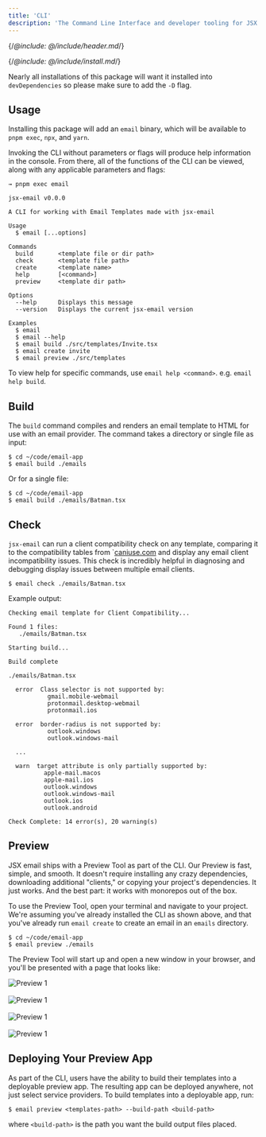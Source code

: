 ```yaml
---
title: 'CLI'
description: 'The Command Line Interface and developer tooling for JSX email'
---
```


{/*@include: @/include/header.md*/}

{/*@include: @/include/install.md*/}

Nearly all installations of this package will want it installed into `devDependencies` so please make sure to add the `-D` flag.

## Usage

Installing this package will add an `email` binary, which will be available to `pnpm exec`, `npx`, and `yarn`.

Invoking the CLI without parameters or flags will produce help information in the console. From there, all of the functions of the CLI can be viewed, along with any applicable parameters and flags:

```console
→ pnpm exec email

jsx-email v0.0.0

A CLI for working with Email Templates made with jsx-email

Usage
  $ email [...options]

Commands
  build       <template file or dir path>
  check       <template file path>
  create      <template name>
  help        [<command>]
  preview     <template dir path>

Options
  --help      Displays this message
  --version   Displays the current jsx-email version

Examples
  $ email
  $ email --help
  $ email build ./src/templates/Invite.tsx
  $ email create invite
  $ email preview ./src/templates
```

To view help for specific commands, use `email help <command>`. e.g. `email help build`.

## Build

The `build` command compiles and renders an email template to HTML for use with an email provider. The command takes a directory or single file as input:

```console
$ cd ~/code/email-app
$ email build ./emails
```

Or for a single file:

```console
$ cd ~/code/email-app
$ email build ./emails/Batman.tsx
```

## Check

`jsx-email` can run a client compatibility check on any template, comparing it to the compatibility tables from `[caniuse.com](https://caniemail.com/) and display any email client incompatibility issues. This check is incredibly helpful in diagnosing and debugging display issues between multiple email clients.

```console
$ email check ./emails/Batman.tsx
```

Example output:

```console
Checking email template for Client Compatibility...

Found 1 files:
   ./emails/Batman.tsx

Starting build...

Build complete

./emails/Batman.tsx

  error  Class selector is not supported by:
           gmail.mobile-webmail
           protonmail.desktop-webmail
           protonmail.ios

  error  border-radius is not supported by:
           outlook.windows
           outlook.windows-mail

  ...

  warn  target attribute is only partially supported by:
          apple-mail.macos
          apple-mail.ios
          outlook.windows
          outlook.windows-mail
          outlook.ios
          outlook.android

Check Complete: 14 error(s), 20 warning(s)
```

## Preview

JSX email ships with a Preview Tool as part of the CLI. Our Preview is fast, simple, and smooth. It doesn't require installing any crazy dependencies, downloading additional "clients," or copying your project's dependencies. It just works. And the best part: it works with monorepos out of the box.

To use the Preview Tool, open your terminal and navigate to your project. We're assuming you've already installed the CLI as shown above, and that you've already run `email create` to create an email in an `emails` directory.

```console
$ cd ~/code/email-app
$ email preview ./emails
```

The Preview Tool will start up and open a new window in your browser, and you'll be presented with a page that looks like:

![Preview 1](/preview-1.png)<br/><br/>
![Preview 1](/preview-2.png)<br/><br/>
![Preview 1](/preview-3.png)<br/><br/>
![Preview 1](/preview-4.png)

## Deploying Your Preview App

As part of the CLI, users have the ability to build their templates into a deployable preview app. The resulting app can be deployed anywhere, not just select service providers. To build templates into a deployable app, run:

```console
$ email preview <templates-path> --build-path <build-path>
```

where `<build-path>` is the path you want the build output files placed.
